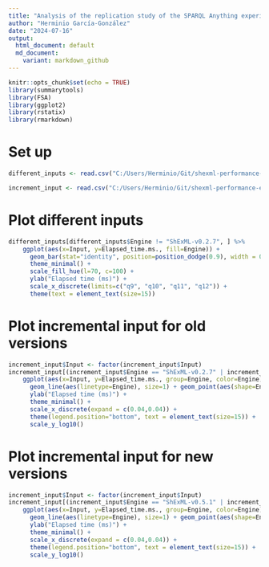 ```yaml
---
title: "Analysis of the replication study of the SPARQL Anything experiment"
author: "Herminio García-González"
date: "2024-07-16"
output: 
  html_document: default
  md_document:
    variant: markdown_github
---
```


```r
knitr::opts_chunk$set(echo = TRUE)
library(summarytools)
library(FSA)
library(ggplot2)
library(rstatix)
library(rmarkdown)
```
# Set up

```r
different_inputs <- read.csv("C:/Users/Herminio/Git/shexml-performance-evaluation/sparql-anything-experiment/experiment/results/different_inputs.csv", sep=';')

increment_input <- read.csv("C:/Users/Herminio/Git/shexml-performance-evaluation/sparql-anything-experiment/experiment/results/increment_input.csv", sep=';')
```


# Plot different inputs
```r
different_inputs[different_inputs$Engine != "ShExML-v0.2.7", ] %>%
    ggplot(aes(x=Input, y=Elapsed_time.ms., fill=Engine)) +
      geom_bar(stat="identity", position=position_dodge(0.9), width = 0.7, color="black") + 
      theme_minimal() + 
      scale_fill_hue(l=70, c=100) +
      ylab("Elapsed time (ms)") +
      scale_x_discrete(limits=c("q9", "q10", "q11", "q12")) + 
      theme(text = element_text(size=15))
```
# Plot incremental input for old versions
```r
increment_input$Input <- factor(increment_input$Input)
increment_input[(increment_input$Engine == "ShExML-v0.2.7" | increment_input$Engine == "sparql-anything-0.4.1" | increment_input$Engine == "rmlmapper-v4.12.0" | increment_input$Engine == "sparql-generate-2.0.9"), ] %>%
    ggplot(aes(x=Input, y=Elapsed_time.ms., group=Engine, color=Engine)) +
      geom_line(aes(linetype=Engine), size=1) + geom_point(aes(shape=Engine), size=3) +
      ylab("Elapsed time (ms)") +
      theme_minimal() + 
      scale_x_discrete(expand = c(0.04,0.04)) +
      theme(legend.position="bottom", text = element_text(size=15)) + 
      scale_y_log10()
```
# Plot incremental input for new versions
```r
increment_input$Input <- factor(increment_input$Input)
increment_input[(increment_input$Engine == "ShExML-v0.5.1" | increment_input$Engine == "sparql-anything-0.9.0" | increment_input$Engine == "rmlmapper-6.5.1" | increment_input$Engine == "sparql-generate-2.1.0"), ] %>%
    ggplot(aes(x=Input, y=Elapsed_time.ms., group=Engine, color=Engine)) +
      geom_line(aes(linetype=Engine), size=1) + geom_point(aes(shape=Engine), size=3) +
      ylab("Elapsed time (ms)") +
      theme_minimal() + 
      scale_x_discrete(expand = c(0.04,0.04)) +
      theme(legend.position="bottom", text = element_text(size=15)) + 
      scale_y_log10()
```
